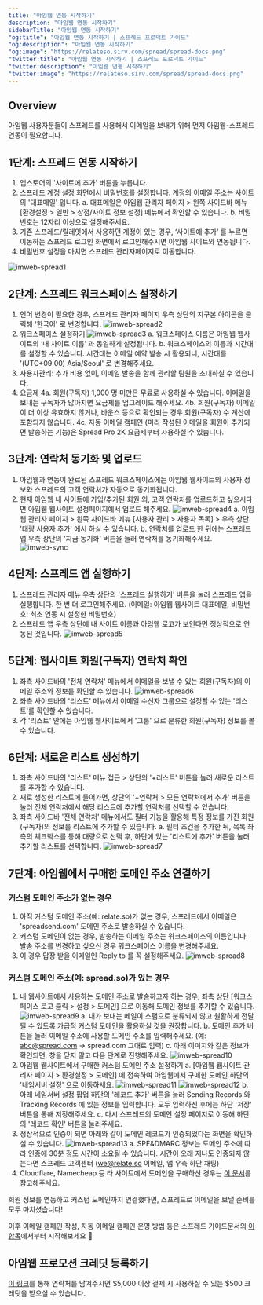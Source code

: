 ```yaml
---
title: "아임웹 연동 시작하기"
description: "아임웹 연동 시작하기"
sidebarTitle: "아임웹 연동 시작하기"
"og:title": "아임웹 연동 시작하기 | 스프레드 프로덕트 가이드"
"og:description": "아임웹 연동 시작하기"
"og:image": "https://relateso.sirv.com/spread/spread-docs.png"
"twitter:title": "아임웹 연동 시작하기 | 스프레드 프로덕트 가이드"
"twitter:description": "아임웹 연동 시작하기"
"twitter:image": "https://relateso.sirv.com/spread/spread-docs.png"
---
```


## Overview

아임웹 사용자분들이 스프레드를 사용해서 이메일을 보내기 위해 먼저 아임웹-스프레드 연동이 필요합니다.

## 1단계: 스프레드 연동 시작하기

1. 앱스토어의 '사이트에 추가' 버튼을 누릅니다.
2. 스프레드 계정 설정 화면에서 비밀번호를 설정합니다. 계정의 이메일 주소는 사이트의 '대표메일' 입니다.
    a. 대표메일은 아임웹 관리자 페이지 > 왼쪽 사이드바 메뉴 [환경설정 > 일반 > 상점/사이트 정보 설정] 메뉴에서 확인할 수 있습니다.
    b. 비밀번호는 12자리 이상으로 설정해주세요.
3. 기존 스프레드/릴레잇에서 사용하던 계정이 있는 경우, ‘사이트에 추가’ 를 누르면 이동하는 스프레드 로그인 화면에서 로그인해주시면 아임웹 사이트와 연동됩니다.
4. 비밀번호 설정을 마치면 스프레드 관리자페이지로 이동합니다.

![imweb-spread1](/images/imweb1.png)

## 2단계: 스프레드 워크스페이스 설정하기

1. 언어 변경이 필요한 경우, 스프레드 관리자 페이지 우측 상단의 지구본 아이콘을 클릭해 '한국어' 로 변경합니다.
    ![imweb-spread2](/images/imweb2.png)
2. 워크스페이스 설정하기
    ![imweb-spread3](/images/imweb3.png)
    a. 워크스페이스 이름은 아임웹 웹사이트의 ‘내 사이트 이름’ 과 동일하게 설정됩니다.
    b. 워크스페이스의 이름과 시간대를 설정할 수 있습니다. 시간대는 이메일 예약 발송 시 활용되니, 시간대를 '(UTC+09:00) Asia/Seoul' 로 변경해주세요.
3. 사용자관리: 추가 비용 없이, 이메일 발송을 함께 관리할 팀원을 초대하실 수 있습니다.
4. 요금제
    4a. 회원(구독자) 1,000 명 미만은 무료로 사용하실 수 있습니다. 이메일을 보내는 구독자가 많아지면 요금제를 업그레이드 해주세요.
    4b. 회원(구독자) 이메일이 더 이상 유효하지 않거나, 바운스 등으로 확인되는 경우 회원(구독자) 수 계산에 포함되지 않습니다.
    4c. 자동 이메일 캠페인 (미리 작성된 이메일을 회원이 추가되면 발송하는 기능)은 Spread Pro 2K 요금제부터 사용하실 수 있습니다.

## 3단계: 연락처 동기화 및 업로드

1. 아임웹과 연동이 완료된 스프레드 워크스페이스에는 아임웹 웹사이트의 사용자 정보와 스프레드의 고객 연락처가 자동으로 동기화됩니다.
2. 현재 아임웹 내 사이트에 가입/추가된 회원 외, 고객 연락처를 업로드하고 싶으시다면 아임웹 웹사이트 설정페이지에서 업로드 해주세요.
    ![imweb-spread4](/images/imweb4.png)
    a. 아임웹 관리자 페이지 > 왼쪽 사이드바 메뉴 [사용자 관리 > 사용자 목록] > 우측 상단 '대량 사용자 추가' 에서 하실 수 있습니다.
    b. 연락처를 업로드 한 뒤에는 스프레드 앱 우측 상단의 '지금 동기화' 버튼을 눌러 연락처를 동기화해주세요.
    ![imweb-sync](/images/imweb-sync.png)

## 4단계: 스프레드 앱 실행하기

1. 스프레드 관리자 메뉴 우측 상단의 '스프레드 실행하기' 버튼을 눌러 스프레드 앱을 실행합니다. 한 번 더 로그인해주세요. (이메일: 아임웹 웹사이트 대표메일, 비밀번호: 최초 연동 시 설정한 비밀번호)
2. 스프레드 앱 우측 상단에 내 사이트 이름과 아임웹 로고가 보인다면 정상적으로 연동된 것입니다.
    ![imweb-spread5](/images/imweb5.png)

## 5단계: 웹사이트 회원(구독자) 연락처 확인

1. 좌측 사이드바의 '전체 연락처' 메뉴에서 이메일을 보낼 수 있는 회원(구독자)의 이메일 주소와 정보를 확인할 수 있습니다.
    ![imweb-spread6](/images/imweb6.png)
2. 좌측 사이드바의 '리스트' 메뉴에서 이메일 수신자 그룹으로 설정할 수 있는 '리스트'를 확인할 수 있습니다.
3. 각 '리스트' 안에는 아임웹 웹사이트에서 '그룹' 으로 분류한 회원(구독자) 정보를 볼 수 있습니다.

## 6단계: 새로운 리스트 생성하기

1. 좌측 사이드바의 '리스트' 메뉴 접근 > 상단의 '+리스트' 버튼을 눌러 새로운 리스트를 추가할 수 있습니다.
2. 새로 생성한 리스트에 들어가면, 상단의 '+연락처 > 모든 연락처에서 추가' 버튼을 눌러 전체 연락처에서 해당 리스트에 추가할 연락처를 선택할 수 있습니다.
3. 좌측 사이드바 '전체 연락처' 메뉴에서도 필터 기능을 활용해 특정 정보를 가진 회원(구독자)의 정보를 리스트에 추가할 수 있습니다.
    a. 필터 조건을 추가한 뒤, 목록 좌측의 체크박스를 통해 대량으로 선택 후, 하단에 있는 '리스트에 추가' 버튼을 눌러 추가할 리스트를 선택합니다.
    ![imweb-spread7](/images/imweb7.png)

## 7단계: 아임웹에서 구매한 도메인 주소 연결하기

### 커스텀 도메인 주소가 없는 경우

1. 아직 커스텀 도메인 주소(예: relate.so)가 없는 경우, 스프레드에서 이메일은 'spreadsend.com' 도메인 주소로 발송하실 수 있습니다.
2. 커스텀 도메인이 없는 경우, 발송하는 이메일 주소는 워크스페이스의 이름입니다. 발송 주소를 변경하고 싶으신 경우 워크스페이스 이름을 변경해주세요.
3. 이 경우 답장 받을 이메일인 Reply to 를 꼭 설정해주세요.
    ![imweb-spread8](/images/imweb8.png)

### 커스텀 도메인 주소(예: spread.so)가 있는 경우

1. 내 웹사이트에서 사용하는 도메인 주소로 발송하고자 하는 경우, 좌측 상단 [워크스페이스 로고 클릭 > 설정 > 도메인] 으로 이동해 도메인 정보를 추가할 수 있습니다.
    ![imweb-spread9](/images/imweb9.png)
    a. 내가 보내는 메일이 스팸으로 분류되지 않고 원활하게 전달될 수 있도록 가급적 커스텀 도메인을 활용하실 것을 권장합니다.
    b. 도메인 추가 버튼을 눌러 이메일 주소에 사용할 도메인 주소를 입력해주세요. (예: abc@spread.com -> spread.com 그대로 입력)
    c. 아래 이미지와 같은 정보가 확인되면, 창을 닫지 말고 다음 단계로 진행해주세요.
        ![imweb-spread10](/images/imweb10.png)
2. 아임웹 웹사이트에서 구매한 커스텀 도메인 주소 설정하기
    a. [아임웹 웹사이트 관리자 페이지 > 환경설정 > 도메인] 에 접속하여 아임웹에서 구매한 도메인 하단의 '네임서버 설정' 으로 이동하세요.
        ![imweb-spread11](/images/imweb11.png)
        ![imweb-spread12](/images/imweb12.png)
    b. 아래 네임서버 설정 팝업 하단의 '레코드 추가' 버튼을 눌러 Sending Records 와 Tracking Records 에 있는 정보를 입력합니다. 모두 입력하신 후에는 하단 '저장' 버튼을 통해 저장해주세요.
    c. 다시 스프레드의 도메인 설정 페이지로 이동해 하단의 '레코드 확인' 버튼을 눌러주세요.
3. 정상적으로 인증이 되면 아래와 같이 도메인 레코드가 인증되었다는 화면을 확인하실 수 있습니다.
    ![imweb-spread13](/images/imweb13.png)
    a. SPF&DMARC 정보는 도메인 주소에 따라 인증에 30분 정도 시간이 소요될 수 있습니다. 시간이 오래 지나도 인증되지 않는다면 스프레드 고객센터 ([we@relate.so](we@relate.so) 이메일, 앱 우측 하단 채팅)
4. Cloudflare, Namecheap 등 타 사이트에서 도메인을 구매하신 경우는 [이 문서](https://docs.spread.so/domain)를 참고해주세요.

회원 정보를 연동하고 커스텀 도메인까지 연결했다면, 스프레드로 이메일을 보낼 준비를 모두 마치셨습니다!

이후 이메일 캠페인 작성, 자동 이메일 캠페인 운영 방법 등은 스프레드 가이드문서의 [이 항목](https://docs.spread.so/send-email)에서부터 시작해보세요 💌

## 아임웹 프로모션 크레딧 등록하기

[이 링크](https://www.relate.so/forms/7dmxi0w1dsad2qpp)를 통해 연락처를 남겨주시면 $5,000 이상 결제 시 사용하실 수 있는 $500 크레딧을 받으실 수 있습니다.
